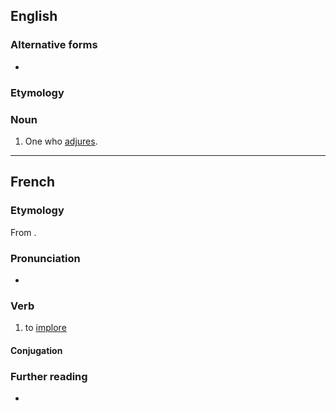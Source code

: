 ==English==

===Alternative forms===
* {{l|en|adjuror}}

===Etymology===
{{suf|en|adjure|er|id2=agent noun}}

===Noun===
{{en-noun}}

# One who [[adjure]]s.

----

==French==

===Etymology===
From {{etyl|la|fr}} {{m|la|adiuro}}.

===Pronunciation===
* {{audio|fr|LL-Q150 (fra)-Lepticed7-adjurer.wav|Audio}}

===Verb===
{{fr-verb}}

# to [[implore]]

====Conjugation====
{{fr-conj-auto}}

===Further reading===
* {{R:TLFi}}